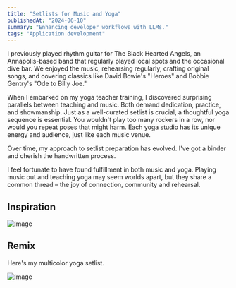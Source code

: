 ```yaml
---
title: "Setlists for Music and Yoga"
publishedAt: "2024-06-10"
summary: "Enhancing developer workflows with LLMs."
tags: "Application development"
---
```


I previously played rhythm guitar for The Black Hearted Angels, an Annapolis-based band that regularly played local spots 
and the occasional dive bar. We enjoyed the music, rehearsing regularly, crafting original songs, and covering classics 
like David Bowie's "Heroes" and Bobbie Gentry's "Ode to Billy Joe."

When I embarked on my yoga teacher training, I discovered surprising parallels between teaching and music. Both demand 
dedication, practice, and showmanship. Just as a well-curated setlist is crucial, a thoughtful yoga sequence is 
essential. You wouldn't play too many rockers in a row, nor would you repeat poses that might harm. Each yoga 
studio has its unique energy and audience, just like each music venue.

Over time, my approach to setlist preparation has evolved. I've got a binder and cherish the handwritten process. 

I feel fortunate to have found fulfillment in both music and yoga. Playing music out and teaching yoga may seem worlds 
apart, but they share a common thread – the joy of connection, community and rehearsal.

## Inspiration 

![image](/photos/bruce-setlist.png)

## Remix

Here's my multicolor yoga setlist. 

![image](/photos/yoga-setlist.png)
